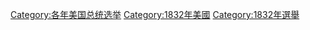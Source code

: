 {{catmore}}

[[Category:各年美国总统选举|Category:各年美国总统选举]]
[[Category:1832年美國|Category:1832年美國]]
[[Category:1832年選舉|Category:1832年選舉]]